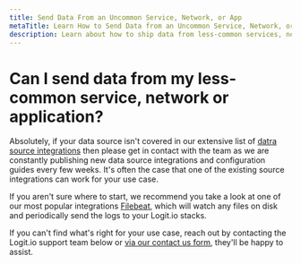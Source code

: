 ```yaml
---
title: Send Data From an Uncommon Service, Network, or App
metaTitle: Learn How to Send Data from an Uncommon Service, Network, or App
description: Learn about how to ship data from less-common services, network appliances or application infrastructure
---
```


# Can I send data from my less-common service, network or application?

Absolutely, if your data source isn't covered in our extensive list 
of [datra source integrations](/integrations/) then please get in contact 
with the team as we are constantly publishing new data source integrations 
and configuration guides every few weeks. It's often the case that one of 
the existing source integrations can work for your use case.

If you aren't sure where to start, we recommend you take a look at 
one of our most popular integrations [Filebeat](/integrations/filebeat/), 
which will watch any files on disk and periodically send the 
logs to your Logit.io stacks.

If you can't find what's right for your use case, reach out by contacting 
the Logit.io support team <IntercomButton text="via live chat" /> below or 
[via our contact us form](https://logit.io/about-us/contact-us/), 
they'll be happy to assist.